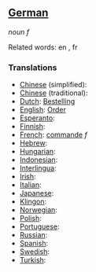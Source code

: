 ==[[German]]==

''noun'' ''f''

Related words: en [[]], fr [[]]

===Translations===
*[[Chinese]] (simplified): [[]]
*[[Chinese]] (traditional): [[]]
*[[Dutch]]: [[Bestelling]]
*[[English]]: [[Order]]
*[[Esperanto]]: [[]]
*[[Finnish]]: [[]]
*[[French]]: [[commande]] ''f''
*[[Hebrew]]: [[]]
*[[Hungarian]]: [[]]
*[[Indonesian]]: [[]]
*[[Interlingua]]: [[]]
*[[Irish]]: [[]]
*[[Italian]]: [[]]
*[[Japanese]]: [[]]
*[[Klingon]]: [[]]
*[[Norwegian]]: [[]]
*[[Polish]]: [[]]
*[[Portuguese]]: [[]]
*[[Russian]]: [[]]
*[[Spanish]]: [[]]
*[[Swedish]]: [[]]
*[[Turkish]]: [[]]